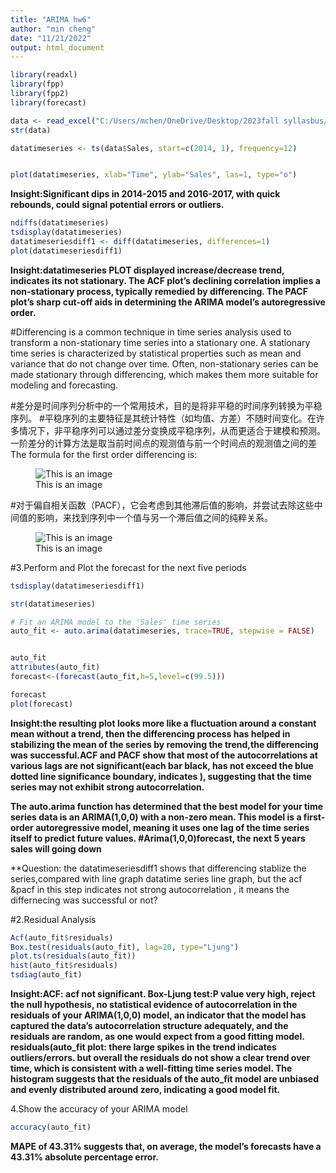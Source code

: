 ---
title: "ARIMA hw6"
author: "min cheng"
date: "11/21/2022"
output: html_document
---

```{r}
library(readxl)
library(fpp)
library(fpp2)
library(forecast)

data <- read_excel("C:/Users/mchen/OneDrive/Desktop/2023fall syllasbus/Forecasting/homework/w3 2nd/Sample - Superstore.xls")
str(data)

datatimeseries <- ts(data$Sales, start=c(2014, 1), frequency=12)


plot(datatimeseries, xlab="Time", ylab="Sales", las=1, type="o")
```
**Insight:Significant dips in 2014-2015 and 2016-2017, with quick rebounds, could signal potential errors or outliers.**

```{r}
ndiffs(datatimeseries)
tsdisplay(datatimeseries)
datatimeseriesdiff1 <- diff(datatimeseries, differences=1)
plot(datatimeseriesdiff1)
```
**Insight:datatimeseries PLOT displayed increase/decrease trend, indicates its not stationary.  The ACF plot's declining correlation implies a non-stationary process, typically remedied by differencing. The PACF plot's sharp cut-off aids in determining the ARIMA model's autoregressive order.**

#Differencing is a common technique in time series analysis used to transform a non-stationary time series into a stationary one. A stationary time series is characterized by statistical properties such as mean and variance that do not change over time. Often, non-stationary series can be made stationary through differencing, which makes them more suitable for modeling and forecasting.

#差分是时间序列分析中的一个常用技术，目的是将非平稳的时间序列转换为平稳序列。
#平稳序列的主要特征是其统计特性（如均值、方差）不随时间变化。在许多情况下，非平稳序列可以通过差分变换成平稳序列，从而更适合于建模和预测。一阶差分的计算方法是取当前时间点的观测值与前一个时间点的观测值之间的差The formula for the first order differencing is:

![This is an image](66.png)

#对于偏自相关函数（PACF），它会考虑到其他滞后值的影响，并尝试去除这些中间值的影响，来找到序列中一个值与另一个滞后值之间的纯粹关系。

![This is an image](77.png)


#3.Perform and Plot the forecast for the next five periods
```{r}
tsdisplay(datatimeseriesdiff1)

str(datatimeseries)

# Fit an ARIMA model to the 'Sales' time series
auto_fit <- auto.arima(datatimeseries, trace=TRUE, stepwise = FALSE)


auto_fit
attributes(auto_fit)
forecast<-(forecast(auto_fit,h=5,level=c(99.5)))

forecast
plot(forecast)


```
**Insight:the resulting plot looks more like a fluctuation around a constant mean without a trend, then the differencing process has helped in stabilizing the mean of the series by removing the trend,the differencing was successful.ACF and PACF show that most of the autocorrelations at various lags are not significant(each bar black, has not exceed the blue dotted line significance boundary, indicates ), suggesting that the time series may not exhibit strong autocorrelation.**

**The auto.arima function has determined that the best model for your time series data is an ARIMA(1,0,0) with a non-zero mean. This model is a first-order autoregressive model, meaning it uses one lag of the time series itself to predict future values.                                                                                     #Arima(1,0,0)forecast, the next 5 years sales will going down** 

**Question: the datatimeseriesdiff1 shows that differencing stablize the series,compared with line graph datatime series line graph, but the acf &pacf in this step indicates not strong autocorrelation , it means the differnecing was successful or not?


#2.Residual Analysis
```{r}
Acf(auto_fit$residuals)
Box.test(residuals(auto_fit), lag=20, type="Ljung")
plot.ts(residuals(auto_fit))
hist(auto_fit$residuals)
tsdiag(auto_fit)
```
**Insight:ACF: acf not significant.                                                                                                                                               Box-Ljung test:P value very high, reject the null hypothesis, no statistical evidence of autocorrelation in the residuals of your ARIMA(1,0,0) model, an indicator that the model has captured the data's autocorrelation structure adequately, and the residuals are random, as one would expect from a good fitting model.                                        residuals(auto_fit plot: there large spikes in the trend indicates outliers/errors. but overall  the residuals do not show a clear trend over time, which is consistent with a well-fitting time series model.                                                                                                                                                  The histogram suggests that the residuals of the auto_fit model are unbiased and evenly distributed around zero, indicating a good model fit.**


4.Show the accuracy of your ARIMA model
```{r}
accuracy(auto_fit)
```
**MAPE of 43.31% suggests that, on average, the model's forecasts have a 43.31% absolute percentage error. **

